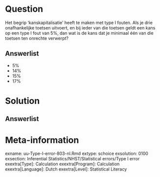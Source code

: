 Question
========
  
Het begrip ‘kanskapitalisatie’ heeft te maken met type I fouten. Als je drie onafhankelijke toetsen uitvoert, en bij ieder van die toetsen geldt een kans op een type I fout van 5%, dan wat is de kans dat je minimaal één van die toetsen ten onrechte verwerpt?
  
Answerlist
----------
* 5%
* 14%
* 15%
* 17%

Solution
========
  


Answerlist
----------



Meta-information
================
exname: uu-Type-I-error-803-nl.Rmd
extype: schoice
exsolution: 0100
exsection: Inferential Statistics/NHST/Statistical errors/Type I error
exextra[Type]: Calculation
exextra[Program]: Calculation
exextra[Language]: Dutch
exextra[Level]: Statistical Literacy
